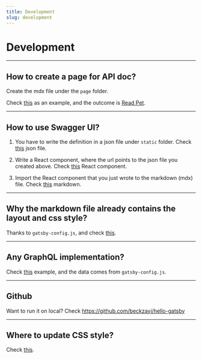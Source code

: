 ```yaml
---
title: Development
slug: development
---
```


# Development

<hr />

## How to create a page for API doc?

Create the mdx file under the ```page``` folder.

Check <a href="https://github.com/beckzayi/hello-gatsby/blob/master/src/pages/docs/pets/read-pet.mdx" target="_blank">this</a> as an example, and the outcome is [Read Pet](/docs/pets/read-pet).

<hr />

## How to use Swagger UI?

1. You have to write the definition in a json file under ```static``` folder. Check <a href="https://github.com/beckzayi/hello-gatsby/blob/master/static/api/petstore/get-pet.json" target="_blank">this</a> json file.

2. Write a React component, where the url points to the json file you created above. Check <a href="https://github.com/beckzayi/hello-gatsby/blob/master/src/components/petstore/get-pet.js" target="_blank">this</a> React component.

3. Import the React component that you just wrote to the markdown (mdx) file. Check <a href="https://github.com/beckzayi/hello-gatsby/blob/master/src/pages/docs/pets/read-pet.mdx" target="_blank">this</a> markdown.

<hr />

## Why the markdown file already contains the layout and css style?

Thanks to ```gatsby-config.js```, and check <a href="https://github.com/beckzayi/hello-gatsby/blob/master/gatsby-config.js" target="_blank">this</a>.

<hr />

## Any GraphQL implementation?

Check <a href="https://github.com/beckzayi/hello-gatsby/blob/master/src/hooks/use-sitemetadata.js" target="_blank">this</a> example, and the data comes from ```gatsby-config.js```.

<hr />

## Github

Want to run it on local? Check <https://github.com/beckzayi/hello-gatsby>

<hr />

## Where to update CSS style?

Check <a href="https://github.com/beckzayi/hello-gatsby/blob/master/src/components/layout.js" target="_blank">this</a>.
